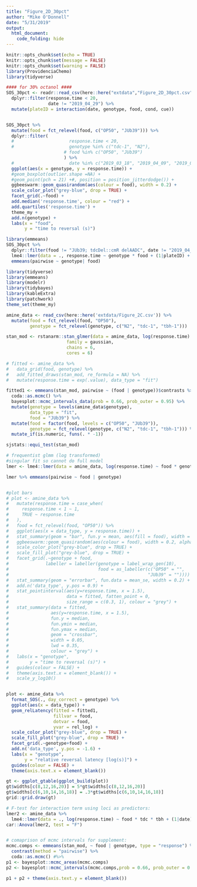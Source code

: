 ```yaml
---
title: "Figure_2D_30pct"
author: "Mike O'Donnell"
date: "5/31/2019"
output: 
  html_document:
    code_folding: hide
---
```


```r
knitr::opts_chunk$set(echo = TRUE)
knitr::opts_chunk$set(message = FALSE)
knitr::opts_chunk$set(warning = FALSE)
library(ProvidenciaChemo)
library(tidyverse)
```


```r
#### for 30% octanol ####
SOS_30pct <- readr::read_csv(here::here("extdata","Figure_2D_30pct.csv")) %>%
  dplyr::filter(response.time < 20,
                date != "2019_04_29") %>%
  mutate(plateID = interaction(date, genotype, food, cond, cue))


SOS_30pct %>%
  mutate(food = fct_relevel(food, c("OP50", "JUb39"))) %>%
  dplyr::filter(
  #                     response.time < 20,
  #                     genotype %in% c("tdc-1", "N2"),
                      # food %in% c("OP50", "JUb39")
                      ) %>%
  #                     date %in% c("2019_03_18", "2019_04_09", "2019_04_13", "2019_04_29")) %>%
  ggplot(aes(x = genotype, y = response.time)) +
  #geom_boxplot(outlier.shape =NA) +
  #geom_point(pch = 21) +#, position = position_jitterdodge()) +
  ggbeeswarm::geom_quasirandom(aes(colour = food), width = 0.2) +
  scale_color_plot("grey-blue", drop = TRUE) +
  facet_grid(.~food) +
  add.median('response.time', colour = "red") +
  add.quartiles('response.time') +
  theme_my +
  add.n(genotype) +
  labs(x = "food",
       y = "time to reversal (s)")

library(emmeans)
SOS_30pct %>% 
  dplyr::filter(food != "JUb39; tdcDel::cmR delAADC", date != "2019_04_29") %>% 
  lme4::lmer(data = ., response.time ~ genotype * food + (1|plateID) + (1|date)) %>%
  emmeans(pairwise ~ genotype| food)
```



```r
library(tidyverse)
library(emmeans)
library(modelr)
library(tidybayes)
library(kableExtra)
library(patchwork)
theme_set(theme_my)

amine_data <- read_csv(here::here('extdata/Figure_2C.csv')) %>%
  mutate(food = fct_relevel(food, "OP50"),
         genotype = fct_relevel(genotype, c("N2", "tdc-1", "tbh-1")))

stan_mod <- rstanarm::stan_glmer(data = amine_data, log(response.time) ~ food * genotype + (food|date) + (1|plateID),
                       family = gaussian,
                       chains = 6,
                       cores = 6)

# fitted <- amine_data %>%
#   data_grid(food, genotype) %>%
#   add_fitted_draws(stan_mod, re_formula = NA) %>%
#   mutate(response.time = exp(.value), data_type = "fit")

fitted1 <- emmeans(stan_mod, pairwise ~ (food | genotype))$contrasts %>% 
  coda::as.mcmc() %>% 
  bayesplot::mcmc_intervals_data(prob = 0.66, prob_outer = 0.95) %>%
  mutate(genotype = levels(amine_data$genotype),
         data_type = "fit",
         food = "JUb39") %>%
  mutate(food = factor(food, levels = c("OP50", "JUb39")),
         genotype = fct_relevel(genotype, c("N2", "tdc-1", "tbh-1"))) %>% 
  mutate_if(is.numeric, funs(. * -1))


```

```r

sjstats::equi_test(stan_mod)

# frequentist glmm (log transformed)
#singular fit so cannot do full model
lmer <- lme4::lmer(data = amine_data, log(response.time) ~ food * genotype + (1|date) + (1|plateID))

lmer %>% emmeans(pairwise ~ food | genotype)


#plot bars
# plot <- amine_data %>%
#   mutate(response.time = case_when(
#     response.time < 1 ~ 1, 
#     TRUE ~ response.time
#   ),
#   food = fct_relevel(food, "OP50")) %>%
#   ggplot(aes(x = data_type, y = response.time)) +
#   stat_summary(geom = "bar", fun.y = mean, aes(fill = food), width = 0.75, alpha = 0.5) +
#   ggbeeswarm::geom_quasirandom(aes(colour = food), width = 0.2, alpha = 0.75) +
#   scale_color_plot("grey-blue", drop = TRUE) +
#   scale_fill_plot("grey-blue", drop = TRUE) +
#   facet_grid(.~genotype + food, 
#              labeller = labeller(genotype = label_wrap_gen(10), 
#                                  food = as_labeller(c("OP50" = "",
#                                                     "JUb39" = "")))) +
#   stat_summary(geom = "errorbar", fun.data = mean_se, width = 0.2) +
#   add.n('data_type', y.pos = 0.9) +
#   stat_pointinterval(aes(y=response.time, x = 1.5),
#                      data = fitted, fatten_point = 0,
#                      size_range = c(0.3, 1), colour = "grey") +
#   stat_summary(data = fitted,
#                aes(y=response.time, x = 1.5),
#                fun.y = median,
#                fun.ymin = median,
#                fun.ymax = median,
#                geom = "crossbar",
#                width = 0.05,
#                lwd = 0.35,
#                colour = "grey") +
#   labs(x = "genotype",
#        y = "time to reversal (s)") +
#   guides(colour = FALSE) +
#   theme(axis.text.x = element_blank()) +
#   scale_y_log10()


plot <- amine_data %>%
  format_SOS(., day_correct = genotype) %>%
  ggplot(aes(x = data_type)) +
  geom_relLatency(fitted = fitted1,
                  fillvar = food,
                  dotvar = food,
                  yvar = rel_log) +
  scale_color_plot("grey-blue", drop = TRUE) +
  scale_fill_plot("grey-blue", drop = TRUE) +
  facet_grid(.~genotype+food) +
  add.n('data_type', y.pos = -1.6) +
  labs(x = "genotype",
       y = "relative reversal latency [log(s)]") +
  guides(colour = FALSE) +
  theme(axis.text.x = element_blank())

gt <- ggplot_gtable(ggplot_build(plot))
gt$widths[c(8,12,16,20)] = 5*gt$widths[c(8,12,16,20)]
gt$widths[c(6,10,14,16,18)] = .3*gt$widths[c(6,10,14,16,18)]
grid::grid.draw(gt)

# F-test for interaction term using loci as predictors:
lmer2 <- amine_data %>%
  lme4::lmer(data = ., log(response.time) ~ food * tdc * tbh + (1|date) + (1|plateID))
car::Anova(lmer2, test = "F")


# comaprison of mcmc intervals for supplement:
mcmc.comps <- emmeans(stan_mod, ~ food | genotype, type = "response") %>%
  contrast(method = "pairwise") %>%
  coda::as.mcmc() #%>%
p1 <- bayesplot::mcmc_areas(mcmc.comps)
p2 <- bayesplot::mcmc_intervals(mcmc.comps,prob = 0.66, prob_outer = 0.95)

p1 + p2 + theme(axis.text.y = element_blank())
```



